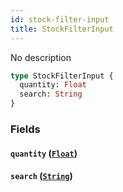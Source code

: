 ```yaml
---
id: stock-filter-input
title: StockFilterInput
---
```


No description

```graphql
type StockFilterInput {
  quantity: Float
  search: String
}
```

### Fields

#### `quantity` ([`Float`](/developer/api-reference/scalars/float.mdx))

#### `search` ([`String`](/developer/api-reference/scalars/string.mdx))
